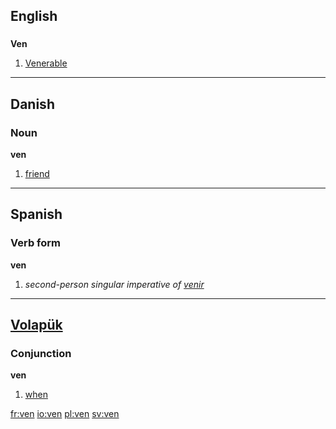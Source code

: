 ==English==

==={{abbreviation}}===
'''Ven'''
# [[Venerable]]

----

==Danish==
===Noun===
'''ven'''
# [[friend]]

----

==Spanish==
===Verb form===
'''ven'''
# ''second-person singular imperative of [[venir]]''

----

==[[Volapük]]==
===Conjunction===
'''ven'''
# [[when]]

[[fr:ven]]
[[io:ven]]
[[pl:ven]]
[[sv:ven]]